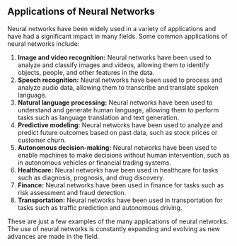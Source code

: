 ## Applications of Neural Networks
Neural networks have been widely used in a variety of applications and have had a significant impact in many fields. Some common applications of neural networks include:

1. **Image and video recognition:** Neural networks have been used to analyze and classify images and videos, allowing them to identify objects, people, and other features in the data.
2. **Speech recognition:** Neural networks have been used to process and analyze audio data, allowing them to transcribe and translate spoken language.
3. **Natural language processing:** Neural networks have been used to understand and generate human language, allowing them to perform tasks such as language translation and text generation.
4. **Predictive modeling:** Neural networks have been used to analyze and predict future outcomes based on past data, such as stock prices or customer churn.
5. **Autonomous decision-making:** Neural networks have been used to enable machines to make decisions without human intervention, such as in autonomous vehicles or financial trading systems.
6. **Healthcare:** Neural networks have been used in healthcare for tasks such as diagnosis, prognosis, and drug discovery.
7. **Finance:** Neural networks have been used in finance for tasks such as risk assessment and fraud detection.
8. **Transportation:** Neural networks have been used in transportation for tasks such as traffic prediction and autonomous driving.

These are just a few examples of the many applications of neural networks. The use of neural networks is constantly expanding and evolving as new advances are made in the field.